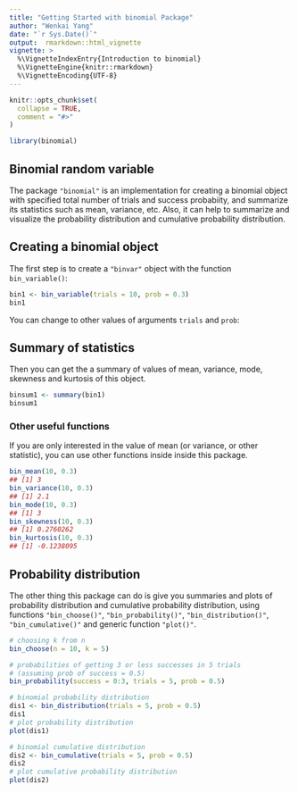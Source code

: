 ```yaml
---
title: "Getting Started with binomial Package"
author: "Wenkai Yang"
date: "`r Sys.Date()`"
output:  rmarkdown::html_vignette
vignette: >
  %\VignetteIndexEntry{Introduction to binomial}
  %\VignetteEngine{knitr::rmarkdown}
  %\VignetteEncoding{UTF-8}
---
```



```r
knitr::opts_chunk$set(
  collapse = TRUE,
  comment = "#>"
)
```

```r
library(binomial)
```

## Binomial random variable

The package `"binomial"` is an implementation for creating a binomial object with specified total number of trials and success probabiity, and summarize its statistics such as mean, variance, etc. Also, it can help to summarize and visualize the probability distribution and cumulative probability distribution.



## Creating a binomial object

The first step is to create a `"binvar"` object with the function `bin_variable()`:

```r
bin1 <- bin_variable(trials = 10, prob = 0.3)
bin1
```


You can change to other values of arguments `trials` and `prob`:



## Summary of statistics

Then you can get the a summary of values of mean, variance, mode, skewness and kurtosis of this object.

```r
binsum1 <- summary(bin1)
binsum1
```


### Other useful functions

If you are only interested in the value of mean (or variance, or other statistic), you can use other functions inside inside this package.

```r
bin_mean(10, 0.3)
## [1] 3
bin_variance(10, 0.3)
## [1] 2.1
bin_mode(10, 0.3)
## [1] 3
bin_skewness(10, 0.3)
## [1] 0.2760262
bin_kurtosis(10, 0.3)
## [1] -0.1238095
```



## Probability distribution

The other thing this package can do is give you summaries and plots of probability distribution and cumulative probability distribution, using functions `"bin_choose()"`, `"bin_probability()"`, `"bin_distribution()"`, `"bin_cumulative()"` and generic function `"plot()"`.

```r
# choosing k from n
bin_choose(n = 10, k = 5)
```


```r
# probabilities of getting 3 or less successes in 5 trials
# (assuming prob of success = 0.5)
bin_probability(success = 0:3, trials = 5, prob = 0.5)
```

```r
# binomial probability distribution
dis1 <- bin_distribution(trials = 5, prob = 0.5)
dis1
# plot probability distribution 
plot(dis1)
```

```r
# binomial cumulative distribution
dis2 <- bin_cumulative(trials = 5, prob = 0.5)
dis2
# plot cumulative probability distribution 
plot(dis2)
```
